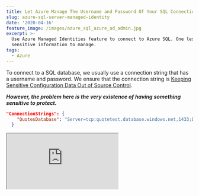```yaml
---
title: Let Azure Manage The Username and Password Of Your SQL Connection String
slug: azure-sql-server-managed-identity
date: '2020-04-16'
feature_image: /images/azure_sql_azure_ad_admin.jpg
excerpt: >-
  Use Azure Managed Identities feature to connect to Azure SQL. One less
  sensitive information to manage.
tags:
  - Azure
---
```

To connect to a SQL database, we usually use a connection string that has a username and password. We ensure that the connection string is [Keeping Sensitive Configuration Data Out of Source Control](/blog/keeping-sensitive-configuration-data-out-of-source-control/).

**_However, the problem here is the very existence of having something sensitive to protect._**

```json
"ConnectionStrings": {
    "QuotesDatabase": "Server=tcp:quotetest.database.windows.net,1433;Database=quotes;User Id:<UserName>;Password:<YourPasswordHere>"
  }

```
<iframe src="https://www.youtube.com/embed/FFBaw-ug2-I" />

Azure SQL supports Azure AD authentication, which means it also supports the [Managed Identity](https://docs.microsoft.com/en-us/azure/active-directory/managed-identities-azure-resources/overview) feature of Azure AD. With Managed Identity, we no longer need the User Id and Password to connect. The credential is managed automatically by Azure and allows us to connect to resources that support Azure AD authentication.

In this post, let us look at how we can use Manage Service Identity to connect to Azure SQL from a web application running in Azure. Once set up, all we need is the database server details and the database name to connect to the database

[![](/images/asp_net_core_banner.png)](https://www.youtube.com/playlist?list=PL59L9XrzUa-nqfCHIKazYMFRKapPNI4sP)

## Using Azure AD Token to Connect to SQL

Using the [DefaultAzureCredential](/blog/defaultazurecredential-from-azure-sdk/). SqlConnection uses this token for authentication. Below is a sample code where the AccessToken property of the SqlConnection is the Azure AD token.

```csharp
var connectionString = Configuration.GetConnectionString("QuotesDatabase");
services.AddTransient(a =>
{
    var sqlConnection = new SqlConnection(connectionString);
    var credential = new DefaultAzureCredential();
    var token = credential
        .GetToken(new Azure.Core.TokenRequestContext(
            new[] { "https://database.windows.net/.default" }));
    sqlConnection.AccessToken = token.Token;
    return sqlConnection;
});

```

When using Entity Framework, we need to use a slight workaround until [EF Core will get full support for Azure AD token access](https://github.com/dotnet/efcore/issues/13261). The easiest way to set up is to set the token for the underlying SqlConnection for EF explicitly. Also, [check out this gist](https://gist.github.com/ChristopherHaws/b1c54b95838f1513bfb74fa1c8e408f3), for a different solution.

```csharp
public QuoteContext(DbContextOptions options) : base(options)
{
    var conn = (Microsoft.Data.SqlClient.SqlConnection)Database.GetDbConnection();
    var credential = new DefaultAzureCredential();
    var token = credential
            .GetToken(new Azure.Core.TokenRequestContext(
                new[] { "https://database.windows.net/.default" }));
    conn.AccessToken = token.Token;
}

```

## Setting Up SQL Server For Managed Identity

To manage Azure SQL for AD identities, we need to connect to SQL under the Azure user context. To do this, let us set up an Azure AD user as a SQL admin. It can be done from the Azure Portal under the Azure Directory Admin option for the database server, as shown below.

![](/images/azure_sql_azure_ad_admin.jpg)

Using the SQL AD Admin credentials, you can connect via [SQL Server Management Studio](https://docs.microsoft.com/en-us/sql/ssms/download-sql-server-management-studio-ssms?view=sql-server-ver15) or [sqlcmd](https://docs.microsoft.com/en-us/sql/tools/sqlcmd-utility?view=sql-server-ver15) and grant other AD identities access. The below script grants the user 'db\_datareader, db\_datawriter, and db\_ddladmin' access.

```sql
CREATE USER [<identity-name>] FROM EXTERNAL PROVIDER;
ALTER ROLE db_datareader ADD MEMBER [<identity-name>];
ALTER ROLE db_datawriter ADD MEMBER [<identity-name>];
ALTER ROLE db_ddladmin ADD MEMBER [<identity-name>];
GO

```

`<identity-name>` is the name of the managed identity in Azure AD. For a system-assigned identity, the name is the same as the App Service name. It can also be an Azure AD Group (use the group name in this case). It gives you multiple options on how you want to manage access to the database. For local development, you can either <BlogLink
  href="/blog/azure-managed-service-identity-and-local-development"
  title="Azure Managed Service Identity And Local Development"
  description="Read this interesting blog post"
  authorImage="/images/logo-512x512-24.png"
  authorName="Rahul Nath"
  authorTitle="Rahul Pulikkot Nath"
  featureImage="/images/defaultazurecredential_environment_credential.jpg"
/>, or add all developers to an Azure AD group and grant the AD group access or explicitly add in each user to the database.

No longer we need any credentials to connect to the SQL database running on Azure. This makes it one less sensitive information to manage for our application.

```json
"ConnectionStrings": {
    "QuotesDatabase": "Server=tcp:quotetest.database.windows.net,1433;Database=quotes"
  }

```

Hope this helps you!
